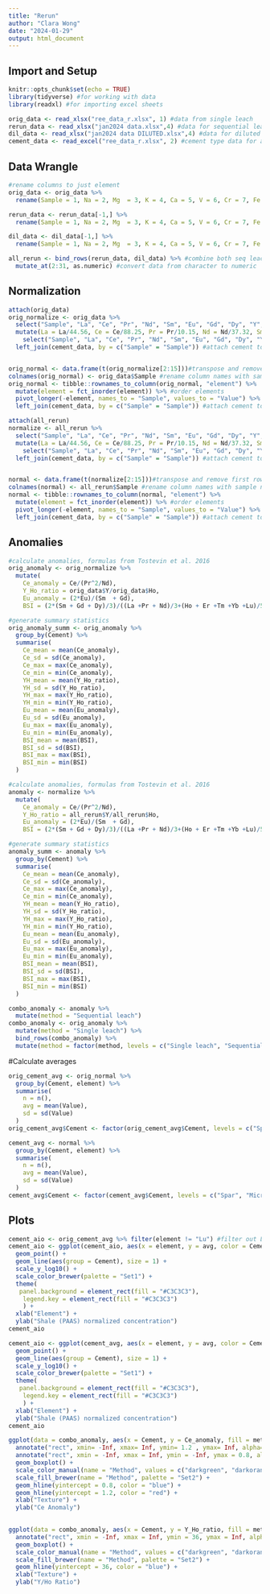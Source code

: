 ```yaml
---
title: "Rerun"
author: "Clara Wong"
date: "2024-01-29"
output: html_document
---
```


## Import and Setup

```r
knitr::opts_chunk$set(echo = TRUE)
library(tidyverse) #for working with data
library(readxl) #for importing excel sheets
```

```r
orig_data <- read_xlsx("ree_data_r.xlsx", 1) #data from single leach
rerun_data <- read_xlsx("jan2024 data.xlsx",4) #data for sequential leach
dil_data <- read_xlsx("jan2024 data DILUTED.xlsx",4) #data for diluted seq leach rerun
cement_data <- read_excel("ree_data_r.xlsx", 2) #cement type data for all samples
```

## Data Wrangle

```r
#rename columns to just element
orig_data <- orig_data %>%
  rename(Sample = 1, Na = 2, Mg  = 3, K = 4, Ca = 5, V = 6, Cr = 7, Fe = 8, Mn = 9, Cu = 10, Zn = 11, Rb = 12, Sr = 13, Y = 14, Mo = 15, Ba = 16, La = 17, Ce = 18, Pr = 19, Nd = 20, Sm = 21, Eu = 22, Gd = 23, Dy = 24, Ho = 25, Er = 26, Tm = 27, Yb = 28, Lu = 29, Pb = 30, U = 31)

rerun_data <- rerun_data[-1,] %>%
  rename(Sample = 1, Na = 2, Mg  = 3, K = 4, Ca = 5, V = 6, Cr = 7, Fe = 8, Mn = 9, Cu = 10, Zn = 11, Rb = 12, Sr = 13, Y = 14, Mo = 15, Ba = 16, La = 17, Ce = 18, Pr = 19, Nd = 20, Sm = 21, Eu = 22, Gd = 23, Dy = 24, Ho = 25, Er = 26, Tm = 27, Yb = 28, Lu = 29, Pb = 30, U = 31)

dil_data <- dil_data[-1,] %>%
  rename(Sample = 1, Na = 2, Mg  = 3, K = 4, Ca = 5, V = 6, Cr = 7, Fe = 8, Mn = 9, Cu = 10, Zn = 11, Rb = 12, Sr = 13, Y = 14, Mo = 15, Ba = 16, La = 17, Ce = 18, Pr = 19, Nd = 20, Sm = 21, Eu = 22, Gd = 23, Dy = 24, Ho = 25, Er = 26, Tm = 27, Yb = 28, Lu = 29, Pb = 30, U = 31)

all_rerun <- bind_rows(rerun_data, dil_data) %>% #combine both seq leach datasets
  mutate_at(2:31, as.numeric) #convert data from character to numeric
```

## Normalization

```r
attach(orig_data)
orig_normalize <- orig_data %>%
  select("Sample", "La", "Ce", "Pr", "Nd", "Sm", "Eu", "Gd", "Dy", "Y", "Ho", "Er", "Tm", "Yb", "Lu") %>% #filter out non REY elements
  mutate(La = La/44.56, Ce = Ce/88.25, Pr = Pr/10.15, Nd = Nd/37.32, Sm = Sm/6.884, Eu = Eu/1.215, Gd = Gd/6.043, Dy = Dy/5.325, Y = Y/27.31, Ho = Ho/1.052, Er = Er/3.075, Tm = Tm/0.4510, Yb = Yb/3.012, Lu = Lu/0.4386) %>% #normalize values using PAAS data from Pourmand et al. 2012
    select("Sample", "La", "Ce", "Pr", "Nd", "Sm", "Eu", "Gd", "Dy", "Y", "Ho", "Er", "Tm", "Yb", "Lu") %>% #filter out non normalized values
  left_join(cement_data, by = c("Sample" = "Sample")) #attach cement to each observation


orig_normal <- data.frame(t(orig_normalize[2:15]))#transpose and remove first row containing sample names and cement row
colnames(orig_normal) <- orig_data$Sample #rename column names with sample names
orig_normal <- tibble::rownames_to_column(orig_normal, "element") %>%
  mutate(element = fct_inorder(element)) %>% #order elements
  pivot_longer(-element, names_to = "Sample", values_to = "Value") %>% #pivot data to have each element value as observation
  left_join(cement_data, by = c("Sample" = "Sample")) #attach cement to each observation
```

```r
attach(all_rerun)
normalize <- all_rerun %>%
  select("Sample", "La", "Ce", "Pr", "Nd", "Sm", "Eu", "Gd", "Dy", "Y", "Ho", "Er", "Tm", "Yb", "Lu") %>% #filter out non REY elements
  mutate(La = La/44.56, Ce = Ce/88.25, Pr = Pr/10.15, Nd = Nd/37.32, Sm = Sm/6.884, Eu = Eu/1.215, Gd = Gd/6.043, Dy = Dy/5.325, Y = Y/27.31, Ho = Ho/1.052, Er = Er/3.075, Tm = Tm/0.4510, Yb = Yb/3.012, Lu = Lu/0.4386) %>% #normalize values using PAAS data from Pourmand et al. 2012
    select("Sample", "La", "Ce", "Pr", "Nd", "Sm", "Eu", "Gd", "Dy", "Y", "Ho", "Er", "Tm", "Yb", "Lu") %>% #filter out non normalized values
  left_join(cement_data, by = c("Sample" = "Sample")) #attach cement to each observation


normal <- data.frame(t(normalize[2:15]))#transpose and remove first row containing sample names and cement row
colnames(normal) <- all_rerun$Sample #rename column names with sample names
normal <- tibble::rownames_to_column(normal, "element") %>%
  mutate(element = fct_inorder(element)) %>% #order elements
  pivot_longer(-element, names_to = "Sample", values_to = "Value") %>% #pivot data to have each element value as observation
  left_join(cement_data, by = c("Sample" = "Sample")) #attach cement to each observation
```

## Anomalies

```r
#calculate anomalies, formulas from Tostevin et al. 2016
orig_anomaly <- orig_normalize %>%
  mutate(
    Ce_anomaly = Ce/(Pr^2/Nd),
    Y_Ho_ratio = orig_data$Y/orig_data$Ho,
    Eu_anomaly = (2*Eu)/(Sm  + Gd),
    BSI = (2*(Sm + Gd + Dy)/3)/((La +Pr + Nd)/3+(Ho + Er +Tm +Yb +Lu)/5))

#generate summary statistics
orig_anomaly_summ <- orig_anomaly %>%
  group_by(Cement) %>%
  summarise(
    Ce_mean = mean(Ce_anomaly),
    Ce_sd = sd(Ce_anomaly),
    Ce_max = max(Ce_anomaly),
    Ce_min = min(Ce_anomaly),
    YH_mean = mean(Y_Ho_ratio),
    YH_sd = sd(Y_Ho_ratio),
    YH_max = max(Y_Ho_ratio),
    YH_min = min(Y_Ho_ratio),
    Eu_mean = mean(Eu_anomaly),
    Eu_sd = sd(Eu_anomaly),
    Eu_max = max(Eu_anomaly),
    Eu_min = min(Eu_anomaly),
    BSI_mean = mean(BSI),
    BSI_sd = sd(BSI),
    BSI_max = max(BSI),
    BSI_min = min(BSI)
  )
```

```r
#calculate anomalies, formulas from Tostevin et al. 2016
anomaly <- normalize %>%
  mutate(
    Ce_anomaly = Ce/(Pr^2/Nd),
    Y_Ho_ratio = all_rerun$Y/all_rerun$Ho,
    Eu_anomaly = (2*Eu)/(Sm  + Gd),
    BSI = (2*(Sm + Gd + Dy)/3)/((La +Pr + Nd)/3+(Ho + Er +Tm +Yb +Lu)/5)) 

#generate summary statistics
anomaly_summ <- anomaly %>%
  group_by(Cement) %>%
  summarise(
    Ce_mean = mean(Ce_anomaly),
    Ce_sd = sd(Ce_anomaly),
    Ce_max = max(Ce_anomaly),
    Ce_min = min(Ce_anomaly),
    YH_mean = mean(Y_Ho_ratio),
    YH_sd = sd(Y_Ho_ratio),
    YH_max = max(Y_Ho_ratio),
    YH_min = min(Y_Ho_ratio),
    Eu_mean = mean(Eu_anomaly),
    Eu_sd = sd(Eu_anomaly),
    Eu_max = max(Eu_anomaly),
    Eu_min = min(Eu_anomaly),
    BSI_mean = mean(BSI),
    BSI_sd = sd(BSI),
    BSI_max = max(BSI),
    BSI_min = min(BSI)
  )
```

```r
combo_anomaly <- anomaly %>%
  mutate(method = "Sequential leach")
combo_anomaly <- orig_anomaly %>%
  mutate(method = "Single leach") %>%
  bind_rows(combo_anomaly) %>%
  mutate(method = factor(method, levels = c("Single leach", "Sequential leach")))
```

#Calculate averages

```r
orig_cement_avg <- orig_normal %>%
  group_by(Cement, element) %>%
  summarise(
    n = n(),
    avg = mean(Value),
    sd = sd(Value)
  )
orig_cement_avg$Cement <- factor(orig_cement_avg$Cement, levels = c("Spar", "Microspar", "Manganese", "Micrite", "Micrite (SSF)", "Micrite (spicule)", "Microbial", "Microbial (SSF)", "Laminar Microbial", "Laminar Microbial (Strom)", "Laminar Microbial (sponge)", "Laminar Calcrete"))
```

```r
cement_avg <- normal %>%
  group_by(Cement, element) %>%
  summarise(
    n = n(),
    avg = mean(Value),
    sd = sd(Value)
  )
cement_avg$Cement <- factor(cement_avg$Cement, levels = c("Spar", "Microspar", "Manganese", "Micrite", "Micrite (SSF)", "Micrite (spicule)", "Microbial", "Microbial (SSF)", "Laminar Microbial", "Laminar Microbial (Strom)", "Laminar Microbial (sponge)", "Laminar Calcrete", "Micrite Above", "Micrite Below"))
```

## Plots
``` r
cement_aio <- orig_cement_avg %>% filter(element != "Lu") #filter out Lu due to conc. lower than detection limit
cement_aio <- ggplot(cement_aio, aes(x = element, y = avg, color = Cement)) + 
  geom_point() +
  geom_line(aes(group = Cement), size = 1) +
  scale_y_log10() +
  scale_color_brewer(palette = "Set1") +
  theme(
   panel.background = element_rect(fill = "#C3C3C3"),
    legend.key = element_rect(fill = "#C3C3C3")
    ) +
  xlab("Element") +
  ylab("Shale (PAAS) normalized concentration")
cement_aio
```

``` r
cement_aio <- ggplot(cement_avg, aes(x = element, y = avg, color = Cement)) + 
  geom_point() +
  geom_line(aes(group = Cement), size = 1) +
  scale_y_log10() +
  scale_color_brewer(palette = "Set1") +
  theme(
   panel.background = element_rect(fill = "#C3C3C3"),
    legend.key = element_rect(fill = "#C3C3C3")
    ) +
  xlab("Element") +
  ylab("Shale (PAAS) normalized concentration")
cement_aio
```

```r
ggplot(data = combo_anomaly, aes(x = Cement, y = Ce_anomaly, fill = method, color = method)) +
  annotate("rect", xmin= -Inf, xmax= Inf, ymin= 1.2 , ymax= Inf, alpha=0.2, fill="red") +
  annotate("rect", xmin = -Inf, xmax = Inf, ymin = -Inf, ymax = 0.8, alpha = 0.2, fill = "blue") +
  geom_boxplot() +
  scale_color_manual(name = "Method", values = c("darkgreen", "darkorange3")) +
  scale_fill_brewer(name = "Method", palette = "Set2") +
  geom_hline(yintercept = 0.8, color = "blue") +
  geom_hline(yintercept = 1.2, color = "red") +
  xlab("Texture") +
  ylab("Ce Anomaly")
  
```

```r
ggplot(data = combo_anomaly, aes(x = Cement, y = Y_Ho_ratio, fill = method, color = method)) +
  annotate("rect", xmin = -Inf, xmax = Inf, ymin = 36, ymax = Inf, alpha = 0.2, fill = "blue") +
  geom_boxplot() +
  scale_color_manual(name = "Method", values = c("darkgreen", "darkorange3")) +
  scale_fill_brewer(name = "Method", palette = "Set2") +
  geom_hline(yintercept = 36, color = "blue") +
  xlab("Texture") +
  ylab("Y/Ho Ratio")
  
```